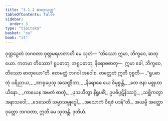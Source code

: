 ```yaml
---
title: "3.1.2 ဓာတုသုတ္တ"
tableOfContents: false
sidebar:
  order: 3
type: "tipitaka"
basket: "su"
book: "it"
---
```



<DynamicBreadcrumb />

<Division number="51" book="it">

<Paragraph number="332" book="it">
ဝုတ္တဉှေတံ ဘဂဝတာ ဝုတ္တမရဟတာတိ မေ သုတံ—
</Paragraph>

<Paragraph number="333" book="it">
“တိဿော ဣမာ, ဘိက္ခဝေ, ဓာတုယော. ကတမာ တိဿော? ရူပဓာတု, အရူပဓာတု, နိရောဓဓာတု—  ဣမာ ခေါ, ဘိက္ခဝေ, တိဿော ဓာတုယော”တိ. ဧတမတ္ထံ ဘဂဝါ အဝေါစ. တတ္ထေတံ ဣတိ ဝုစ္စတိ—
</Paragraph>

<Paragraph number="334" type="verses" book="it">
_“ရူပဓာတုံ ပရိညာယ,_  
_အာရုပ္ပေသု အသဏ္ဌိတာ;_  
_နိရောဓေ ယေ ဝိမုစ္စန္တိ,_  
_တေ ဇနာ မစ္စုဟာယိနော._  

</Paragraph>

<Paragraph number="335" type="verses" book="it">
_ကာယေန အမတံ ဓာတုံ,_  
_ဖုသယိတွာ နိရူပဓိံ;_  
ဥပဓိပ္ပဋိနိဿဂ္ဂံ,_  
_သစ္ဆိကတွာ အနာသဝေါ;_  
_ဒေသေတိ သမ္မာသမ္ဗုဒ္ဓေါ,_  
_အသောကံ ဝိရဇံ ပဒန်”တိ._  

</Paragraph>

<Paragraph number="336" book="it">
အယမ္ပိ အတ္ထော ဝုတ္တော ဘဂဝတာ, ဣတိ မေ သုတန္တိ.

</Paragraph>
</Division>

<Paragraph number="337" type="center" book="it">
ဒုတိယံ.
</Paragraph>